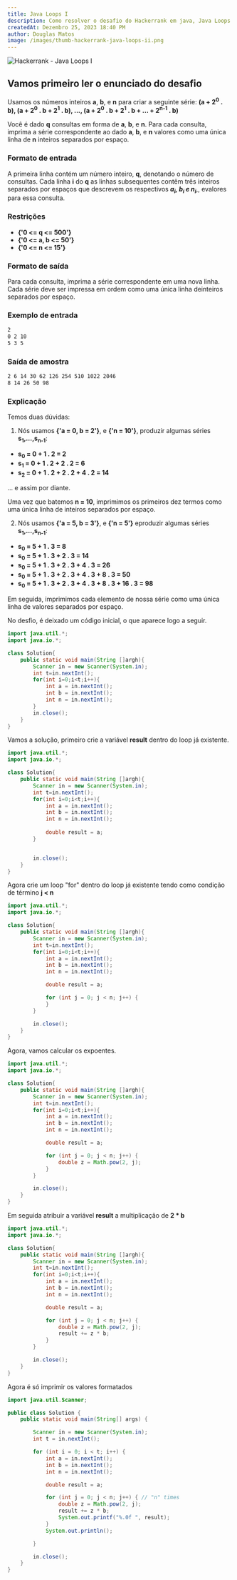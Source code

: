 ```yaml
---
title: Java Loops I
description: Como resolver o desafio do Hackerrank em java, Java Loops I. Neste desafio, usaremos loops para nos ajudar a fazer algumas contas simples.
createdAt: Dezembro 25, 2023 18:40 PM
author: Douglas Matos
image: /images/thumb-hackerrank-java-loops-ii.png
---
```

![Hackerrank - Java Loops I](/images/thumb-hackerrank-java-loops-ii.png)


## Vamos primeiro ler o enunciado do desafio

Usamos os números inteiros **a**, **b**, e **n** para criar a seguinte série: **(a + 2<sup>0</sup> . b), (a + 2<sup>0</sup> . b + 2<sup>1</sup> . b), ..., (a + 2<sup>0</sup> . b + 2<sup>1</sup> . b + ... + 2<sup>n-1</sup> . b)**

Você é dado **q** consultas em forma de **a**, **b**, e **n**. Para cada consulta, imprima a série correspondente ao dado **a**, **b**, e **n** valores como uma única linha de **n** inteiros separados por espaço.

### Formato de entrada

A primeira linha contém um número inteiro, **q**, denotando o número de consultas.
Cada linha **i** do **q** as linhas subsequentes contêm três inteiros separados por espaços que descrevem os respectivos ***a<sub>i</sub>, b<sub>i</sub> e n<sub>i</sub>***,, evalores para essa consulta.

### Restrições
- **{'0 <= q <= 500'}**
- **{'0 <= a, b <= 50'}**
- **{'0 <= n <= 15'}**

### Formato de saída

Para cada consulta, imprima a série correspondente em uma nova linha. Cada série deve ser impressa em ordem como uma única linha deinteiros separados por espaço.

### Exemplo de entrada

```bash
2
0 2 10
5 3 5
```

### Saída de amostra

```bash
2 6 14 30 62 126 254 510 1022 2046
8 14 26 50 98
```

### Explicação

Temos duas dúvidas:

1. Nós usamos **{'a = 0, b = 2'}**, e **{'n = 10'}**, produzir algumas séries **s<sub>1</sub>,...,s<sub>n-1</sub>**:
- **s<sub>0</sub> = 0 + 1 . 2 = 2**
- **s<sub>1</sub> = 0 + 1 . 2 + 2 . 2 = 6**
- **s<sub>2</sub> = 0 + 1 . 2 + 2 . 2 + 4 . 2 = 14**

... e assim por diante.

Uma vez que batemos **n = 10**, imprimimos os primeiros dez termos como uma única linha de inteiros separados por espaço.

2. Nós usamos **{'a = 5, b = 3'}**, e **{'n = 5'}** eproduzir algumas séries **s<sub>1</sub>,...,s<sub>n-1</sub>**:
- **s<sub>0</sub> = 5 + 1 . 3 = 8**
- **s<sub>0</sub> = 5 + 1 . 3 + 2 . 3 = 14**
- **s<sub>0</sub> = 5 + 1 . 3 + 2 . 3 + 4 . 3 = 26**
- **s<sub>0</sub> = 5 + 1 . 3 + 2 . 3 + 4 . 3 + 8 . 3 = 50**
- **s<sub>0</sub> = 5 + 1 . 3 + 2 . 3 + 4 . 3 + 8 . 3 + 16 . 3 = 98**

Em seguida, imprimimos cada elemento de nossa série como uma única linha de valores separados por espaço.

No desfio, é deixado um código inicial, o que aparece logo a seguir.

```java
import java.util.*;
import java.io.*;

class Solution{
    public static void main(String []argh){
        Scanner in = new Scanner(System.in);
        int t=in.nextInt();
        for(int i=0;i<t;i++){
            int a = in.nextInt();
            int b = in.nextInt();
            int n = in.nextInt();
        }
        in.close();
    }
}
```

Vamos a solução, primeiro crie a variável **result** dentro do loop já existente.
```java 
import java.util.*;
import java.io.*;

class Solution{
    public static void main(String []argh){
        Scanner in = new Scanner(System.in);
        int t=in.nextInt();
        for(int i=0;i<t;i++){
            int a = in.nextInt();
            int b = in.nextInt();
            int n = in.nextInt();
        
            double result = a;
        }


        in.close();
    }
}
```

Agora  crie um loop "for" dentro do loop já existente tendo como condição de término **j < n**
```java 
import java.util.*;
import java.io.*;

class Solution{
    public static void main(String []argh){
        Scanner in = new Scanner(System.in);
        int t=in.nextInt();
        for(int i=0;i<t;i++){
            int a = in.nextInt();
            int b = in.nextInt();
            int n = in.nextInt();

            double result = a;

            for (int j = 0; j < n; j++) {
            }
        }        

        in.close();
    }
}
```

Agora, vamos calcular os expoentes.
```java 
import java.util.*;
import java.io.*;

class Solution{
    public static void main(String []argh){
        Scanner in = new Scanner(System.in);
        int t=in.nextInt();
        for(int i=0;i<t;i++){
            int a = in.nextInt();
            int b = in.nextInt();
            int n = in.nextInt();

            double result = a;

            for (int j = 0; j < n; j++) {
                double z = Math.pow(2, j);
            }
        }        

        in.close();
    }
}
```

Em seguida atribuir a variável **result** a multiplicação de **2 * b**
```java 
import java.util.*;
import java.io.*;

class Solution{
    public static void main(String []argh){
        Scanner in = new Scanner(System.in);
        int t=in.nextInt();
        for(int i=0;i<t;i++){
            int a = in.nextInt();
            int b = in.nextInt();
            int n = in.nextInt();

            double result = a;

            for (int j = 0; j < n; j++) {
                double z = Math.pow(2, j);
                result += z * b;
            }
        }        

        in.close();
    }
}
```

Agora é só imprimir os valores formatados
```java 
import java.util.Scanner;

public class Solution {
    public static void main(String[] args) {

        Scanner in = new Scanner(System.in);
        int t = in.nextInt();

        for (int i = 0; i < t; i++) {
            int a = in.nextInt();
            int b = in.nextInt();
            int n = in.nextInt();

            double result = a;

            for (int j = 0; j < n; j++) { // "n" times
                double z = Math.pow(2, j);
                result += z * b;
                System.out.printf("%.0f ", result);
            }
            System.out.println();

        }

        in.close();
    }
}
```
